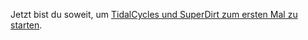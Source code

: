 Jetzt bist du soweit, um [[Start_tidalcycles_and_superdirt_for_the_first_time| TidalCycles und SuperDirt zum ersten Mal zu starten]].